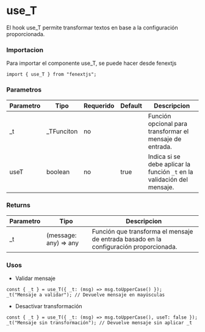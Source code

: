 # use_T

El hook use_T permite transformar textos en base a la configuración proporcionada.

### Importacion

Para importar el componente use_T, se puede hacer desde fenextjs

```tsx copy
import { use_T } from "fenextjs";
```

### Parametros

| Parametro | Tipo | Requerido | Default | Descripcion |
| --------- | ---- | --------- | ------- | ----------- |
| _t | _TFunciton | no |  | Función opcional para transformar el mensaje de entrada. |
| useT | boolean | no | true | Indica si se debe aplicar la función `_t` en la validación del mensaje. |
### Returns

| Parametro | Tipo | Descripcion |
| --------- | ---- | ----------- |
| _t | (message: any) =\> any  | Función que transforma el mensaje de entrada basado en la configuración proporcionada. |
### Usos

- Validar mensaje

```tsx copy
const { _t } = use_T({ _t: (msg) => msg.toUpperCase() });
_t("Mensaje a validar"); // Devuelve mensaje en mayúsculas
```

- Desactivar transformación

```tsx copy
const { _t } = use_T({ _t: (msg) => msg.toUpperCase(), useT: false });
_t("Mensaje sin transformación"); // Devuelve mensaje sin aplicar _t
```

